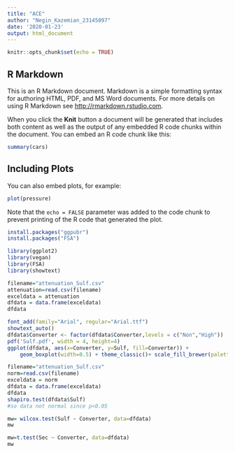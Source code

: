 ```yaml
---
title: "ACE"
author: "Negin_Kazemian_23145097"
date: '2020-01-23'
output: html_document
---
```


```r
knitr::opts_chunk$set(echo = TRUE)
```

## R Markdown

This is an R Markdown document. Markdown is a simple formatting syntax for authoring HTML, PDF, and MS Word documents. For more details on using R Markdown see <http://rmarkdown.rstudio.com>.

When you click the **Knit** button a document will be generated that includes both content as well as the output of any embedded R code chunks within the document. You can embed an R code chunk like this:

```r
summary(cars)
```

## Including Plots

You can also embed plots, for example:

```r
plot(pressure)
```

Note that the `echo = FALSE` parameter was added to the code chunk to prevent printing of the R code that generated the plot.

```r
install.packages("ggpubr")
install.packages("FSA")
```

```r
library(ggplot2)
library(vegan)
library(FSA)
library(showtext)
```

```r
filename="attenuation_Sulf.csv"
attenuation=read.csv(filename)
exceldata = attenuation 
dfdata = data.frame(exceldata)
dfdata
```

```r
font_add(family="Arial", regular="Arial.ttf")
showtext_auto()
dfdata$Converter <- factor(dfdata$Converter,levels = c("Non","High"))
pdf('Sulf.pdf', width = 4, height=4)
ggplot(dfdata, aes(x=Converter, y=Sulf, fill=Converter)) + 
    geom_boxplot(width=0.5) + theme_classic()+ scale_fill_brewer(palette="BrBG") + theme(text = element_text(family="Arial", size = 12), axis.text=element_text(family="Arial", size=12), axis.title=element_text(family="Arial", size=12)) + theme(legend.position = "none") + ylab("Sulfated (umol/g)")
```

```r
filename="attenuation_Sulf.csv"
norm=read.csv(filename)
exceldata = norm 
dfdata = data.frame(exceldata)
dfdata
shapiro.test(dfdata$Sulf)
#so data not normal since p<0.05
```

```r
mw= wilcox.test(Sulf ~ Converter, data=dfdata)
mw
```

```r
mw=t.test(Sec ~ Converter, data=dfdata)
mw
```
